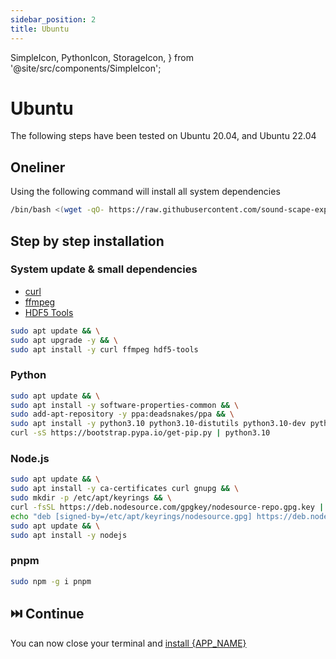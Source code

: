 ```yaml
---
sidebar_position: 2
title: Ubuntu
---
```


  SimpleIcon,
  PythonIcon,
  StorageIcon,
} from '@site/src/components/SimpleIcon';

# <SimpleIcon icon="ubuntu" color="#E95420" /> Ubuntu

The following steps have been tested on Ubuntu 20.04, and Ubuntu 22.04

## <SimpleIcon icon="gnubash" color="#4F5256" /> Oneliner

Using the following command will install all system dependencies

```bash
/bin/bash <(wget -qO- https://raw.githubusercontent.com/sound-scape-explorer/sound-scape-explorer/next/bamdad/bin/requirements-ubuntu.sh)
```

## Step by step installation

### <SimpleIcon icon="ubuntu" color="#E95420" /> System update & small dependencies

- <SimpleIcon
    icon="curl"
    color="#00A7E1"
  /> [curl](https://curl.se/)
- <SimpleIcon
    icon="ffmpeg"
    color="#007ACC"
  /> [ffmpeg](https://www.ffmpeg.org/)
- <StorageIcon /> [HDF5 Tools](https://support.hdfgroup.org/tools/)

```bash
sudo apt update && \
sudo apt upgrade -y && \
sudo apt install -y curl ffmpeg hdf5-tools
```

### <PythonIcon /> Python

```bash
sudo apt update && \
sudo apt install -y software-properties-common && \
sudo add-apt-repository -y ppa:deadsnakes/ppa && \
sudo apt install -y python3.10 python3.10-distutils python3.10-dev python3-pip python3.10-venv && \
curl -sS https://bootstrap.pypa.io/get-pip.py | python3.10
```

### <SimpleIcon icon="nodedotjs" color="#68A063" /> Node.js

```bash
sudo apt update && \
sudo apt install -y ca-certificates curl gnupg && \
sudo mkdir -p /etc/apt/keyrings && \
curl -fsSL https://deb.nodesource.com/gpgkey/nodesource-repo.gpg.key | sudo gpg --dearmor -o /etc/apt/keyrings/nodesource.gpg && \
echo "deb [signed-by=/etc/apt/keyrings/nodesource.gpg] https://deb.nodesource.com/node_20.x nodistro main" | sudo tee /etc/apt/sources.list.d/nodesource.list && \
sudo apt update && \
sudo apt install -y nodejs
```

### <SimpleIcon icon="pnpm" color="#F06292" /> pnpm

```bash
sudo npm -g i pnpm
```

## ⏭️ Continue

You can now close your terminal and [install {APP_NAME}](../application)

